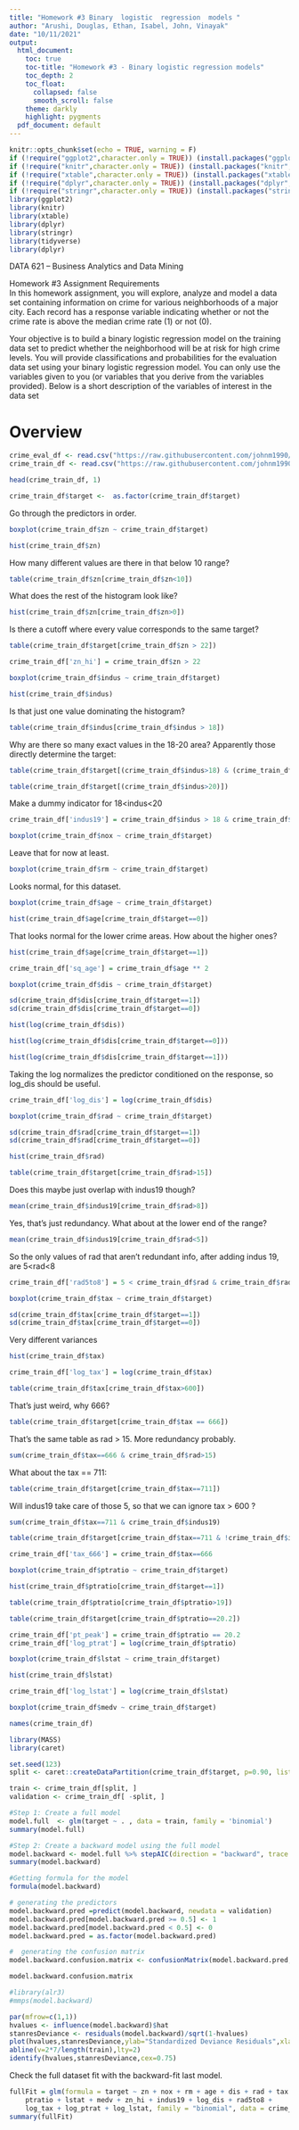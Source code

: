 ```yaml
---
title: "Homework #3 Binary  logistic  regression  models "
author: "Arushi, Douglas, Ethan, Isabel, John, Vinayak"
date: "10/11/2021"
output:
  html_document: 
    toc: true
    toc-title: "Homework #3 - Binary logistic regression models"
    toc_depth: 2
    toc_float:
      collapsed: false
      smooth_scroll: false
    theme: darkly
    highlight: pygments
  pdf_document: default
---
```


```r
knitr::opts_chunk$set(echo = TRUE, warning = F)
if (!require("ggplot2",character.only = TRUE)) (install.packages("ggplot2",dep=TRUE))
if (!require("knitr",character.only = TRUE)) (install.packages("knitr",dep=TRUE))
if (!require("xtable",character.only = TRUE)) (install.packages("xtable",dep=TRUE))
if (!require("dplyr",character.only = TRUE)) (install.packages("dplyr",dep=TRUE))
if (!require("stringr",character.only = TRUE)) (install.packages("stringr",dep=TRUE))
library(ggplot2)
library(knitr)
library(xtable)
library(dplyr)
library(stringr)
library(tidyverse)
library(dplyr)
```

 DATA 621 – Business Analytics and Data Mining
 
Homework #3 Assignment Requirements  
In this homework assignment, you will explore, analyze and model a data set containing information on crime 
for various neighborhoods of a major city. Each record has a response variable indicating whether or not the crime 
rate is above the median crime rate (1) or not (0). 
 
Your  objective  is  to  build  a  binary  logistic  regression  model  on  the  training  data  set  to  predict  whether  the 
neighborhood  will  be  at  risk  for  high  crime  levels.  You  will  provide  classifications  and  probabilities  for  the 
evaluation data  set using  your  binary  logistic  regression  model. You  can only  use  the  variables  given  to  you (or 
variables that you derive from the variables provided). Below is a short description of the variables of interest in 
the data set



# Overview  
 
```r
crime_eval_df <- read.csv("https://raw.githubusercontent.com/johnm1990/DATA621/main/hw3/crime-evaluation-data_modified.csv")
crime_train_df <- read.csv("https://raw.githubusercontent.com/johnm1990/DATA621/main/hw3/crime-training-data_modified.csv")
```


```r
head(crime_train_df, 1)
```
```r
crime_train_df$target <-  as.factor(crime_train_df$target)
```


Go through the predictors in order.

```r
boxplot(crime_train_df$zn ~ crime_train_df$target)
```

```r
hist(crime_train_df$zn)
```
How many different values are there in that below 10 range?

```r
table(crime_train_df$zn[crime_train_df$zn<10])
```

What does the rest of the histogram look like?

```r
hist(crime_train_df$zn[crime_train_df$zn>0])
```
Is there a cutoff where every value corresponds to the same target?

```r
table(crime_train_df$target[crime_train_df$zn > 22])
```

```r
crime_train_df['zn_hi'] = crime_train_df$zn > 22
```



```r
boxplot(crime_train_df$indus ~ crime_train_df$target)
```

```r
hist(crime_train_df$indus)
```
Is that just one value dominating the histogram?

```r
table(crime_train_df$indus[crime_train_df$indus > 18])
```

Why are there so many exact values in the 18-20 area?  Apparently those directly determine the target:  

```r
table(crime_train_df$target[(crime_train_df$indus>18) & (crime_train_df$indus<20)])
```

```r
table(crime_train_df$target[(crime_train_df$indus>20)])
```

Make a dummy indicator for 18<indus<20  

```r
crime_train_df['indus19'] = crime_train_df$indus > 18 & crime_train_df$indus < 20
```


```r
boxplot(crime_train_df$nox ~ crime_train_df$target)
```
Leave that for now at least.

```r
boxplot(crime_train_df$rm ~ crime_train_df$target)
```

Looks normal, for this dataset.  

```r
boxplot(crime_train_df$age ~ crime_train_df$target)
```

```r
hist(crime_train_df$age[crime_train_df$target==0])
```

That looks normal for the lower crime areas.  How about the higher ones?  

```r
hist(crime_train_df$age[crime_train_df$target==1])
```


```r
crime_train_df['sq_age'] = crime_train_df$age ** 2
```


```r
boxplot(crime_train_df$dis ~ crime_train_df$target)
```

```r
sd(crime_train_df$dis[crime_train_df$target==1])
sd(crime_train_df$dis[crime_train_df$target==0])
```

```r
hist(log(crime_train_df$dis))
```

```r
hist(log(crime_train_df$dis[crime_train_df$target==0]))
```

```r
hist(log(crime_train_df$dis[crime_train_df$target==1]))
```

Taking the log normalizes the predictor conditioned on the response, so log_dis should be useful.

```r
crime_train_df['log_dis'] = log(crime_train_df$dis)
```


```r
boxplot(crime_train_df$rad ~ crime_train_df$target)
```
```r
sd(crime_train_df$rad[crime_train_df$target==1])
sd(crime_train_df$rad[crime_train_df$target==0])
```

```r
hist(crime_train_df$rad)
```

```r
table(crime_train_df$target[crime_train_df$rad>15])
```

Does this maybe just overlap with indus19 though?

```r
mean(crime_train_df$indus19[crime_train_df$rad>8])
```
 
Yes, that's just redundancy.  What about at the lower end of the range? 
 
```r
mean(crime_train_df$indus19[crime_train_df$rad<5])
```


So the only values of rad that aren't redundant info, after adding indus 19, are 5<rad<8

```r
crime_train_df['rad5to8'] = 5 < crime_train_df$rad & crime_train_df$rad < 8
```


```r
boxplot(crime_train_df$tax ~ crime_train_df$target)
```

```r
sd(crime_train_df$tax[crime_train_df$target==1])
sd(crime_train_df$tax[crime_train_df$target==0])
```

Very different variances

```r
hist(crime_train_df$tax)
```

```r
crime_train_df['log_tax'] = log(crime_train_df$tax)
```


```r
table(crime_train_df$tax[crime_train_df$tax>600])
```

That's just weird, why 666?  

```r
table(crime_train_df$target[crime_train_df$tax == 666])
```

That's the same table as rad > 15.  More redundancy probably.  

```r
sum(crime_train_df$tax==666 & crime_train_df$rad>15)
```

What about the tax == 711:

```r
table(crime_train_df$target[crime_train_df$tax==711])
```

Will indus19 take care of those 5, so that we can ignore tax > 600 ?  

```r
sum(crime_train_df$tax==711 & crime_train_df$indus19)
```

```r
table(crime_train_df$target[crime_train_df$tax==711 & !crime_train_df$indus19])
```

```r
crime_train_df['tax_666'] = crime_train_df$tax==666
```



```r
boxplot(crime_train_df$ptratio ~ crime_train_df$target)
```
```r
hist(crime_train_df$ptratio[crime_train_df$target==1])
```
```r
table(crime_train_df$ptratio[crime_train_df$ptratio>19])
```

```r
table(crime_train_df$target[crime_train_df$ptratio==20.2])
```

```r
crime_train_df['pt_peak'] = crime_train_df$ptratio == 20.2
crime_train_df['log_ptrat'] = log(crime_train_df$ptratio)
```


```r
boxplot(crime_train_df$lstat ~ crime_train_df$target)
```

```r
hist(crime_train_df$lstat)
```

```r
crime_train_df['log_lstat'] = log(crime_train_df$lstat)
```



```r
boxplot(crime_train_df$medv ~ crime_train_df$target)
```

```r
names(crime_train_df)
```

```r
library(MASS)
library(caret)

set.seed(123)
split <- caret::createDataPartition(crime_train_df$target, p=0.90, list=FALSE)

train <- crime_train_df[split, ]
validation <- crime_train_df[ -split, ]

#Step 1: Create a full model
model.full  <- glm(target ~ . , data = train, family = 'binomial')
summary(model.full)
```


```r
#Step 2: Create a backward model using the full model 
model.backward <- model.full %>% stepAIC(direction = "backward", trace = FALSE)
summary(model.backward)
```


```r
#Getting formula for the model 
formula(model.backward)
```


```r
# generating the predictors
model.backward.pred =predict(model.backward, newdata = validation)
model.backward.pred[model.backward.pred >= 0.5] <- 1
model.backward.pred[model.backward.pred < 0.5] <- 0
model.backward.pred = as.factor(model.backward.pred)

#  generating the confusion matrix
model.backward.confusion.matrix <- confusionMatrix(model.backward.pred, validation$target, mode = "everything")

model.backward.confusion.matrix

```

```r
#library(alr3)
#mmps(model.backward)
```

```r
par(mfrow=c(1,1))
hvalues <- influence(model.backward)$hat
stanresDeviance <- residuals(model.backward)/sqrt(1-hvalues)
plot(hvalues,stanresDeviance,ylab="Standardized Deviance Residuals",xlab="Leverage Values",ylim=c(-3,3),xlim=c(-0.05,0.7))
abline(v=2*7/length(train),lty=2)
identify(hvalues,stanresDeviance,cex=0.75)
```
Check the full dataset fit with the backward-fit last model.

```r
fullFit = glm(formula = target ~ zn + nox + rm + age + dis + rad + tax + 
    ptratio + lstat + medv + zn_hi + indus19 + log_dis + rad5to8 + 
    log_tax + log_ptrat + log_lstat, family = "binomial", data = crime_train_df)
summary(fullFit)
```
